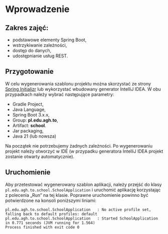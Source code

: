 # Wprowadzenie

## Zakres zajęć:
- podstawowe elementy Spring Boot,
- wstrzykiwanie zależności,
- dostęp do danych,
- udostępnianie usług REST.

## Przygotowanie
W celu wygenerowania szablonu projektu można skorzystać ze strony [Spring Initializr](https://start.spring.io/) lub wykorzystać wbudowany generator IntelliJ IDEA. W obu przypadkach należy wybrać następujące parametry:

- Gradle Project,
- Java Language,
- Spring Boot 3.x.x,
- Group: **pl.edu.agh.to**,
- Artifact: **school**.
- Jar packaging,
- Java 21 (lub nowsza)

Na początek nie potrzebujemy żadnych zależności. Po wygenerowaniu projekt należy otworzyć w IDE (w przypadku generatora IntelliJ IDEA projekt zostanie otwarty automatycznie).

## Uruchomienie

Aby przetestować wygenerowany szablon aplikacji, należy przejść do klasy `pl.edu.agh.to.school.SchoolApplication` i uruchomić aplikację korzystając z polecenia „Run” na tej klasie. Poprawne uruchomienie powinno być potwierdzone na konsoli poniższymi liniami:

```
pl.edu.agh.to.school.SchoolApplication   : No active profile set, falling back to default profiles: default
pl.edu.agh.to.school.SchoolApplication   : Started SchoolApplication in 0.771 seconds (JVM running for 1.564)
Process finished with exit code 0
```